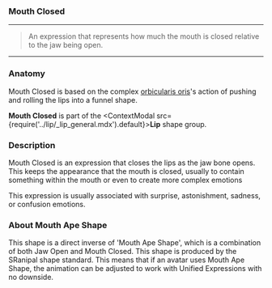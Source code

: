 
### Mouth Closed

***

> An expression that represents how 
> much the mouth is closed relative 
> to the jaw being open.

***

### Anatomy

Mouth Closed is based on the complex 
[orbicularis oris](https://en.wikipedia.org/wiki/Orbicularis_oris_muscle)'s 
action of pushing and rolling the lips into a funnel shape.

**Mouth Closed** is part of the <ContextModal src={require('../lip/_lip_general.mdx').default}><b>Lip</b></ContextModal> shape group. 

### Description

Mouth Closed is an expression that closes the lips as the 
jaw bone opens. This keeps the appearance that the mouth is closed, 
usually to contain something within the mouth or even to create 
more complex emotions

This expression is usually associated with surprise, astonishment,
sadness, or confusion emotions.

### About Mouth Ape Shape

This shape is a direct inverse of 'Mouth Ape Shape', which is a combination 
of both Jaw Open and Mouth Closed. This shape is produced by the 
SRanipal shape standard. This means that if an avatar uses Mouth Ape Shape, 
the animation can be adjusted to work with Unified Expressions with
no downside.